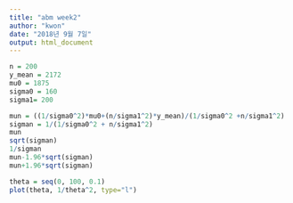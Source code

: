 ```yaml
---
title: "abm week2"
author: "kwon"
date: "2018년 9월 7일"
output: html_document
---
```


```r
n = 200
y_mean = 2172
mu0 = 1875
sigma0 = 160
sigma1= 200

mun = ((1/sigma0^2)*mu0+(n/sigma1^2)*y_mean)/(1/sigma0^2 +n/sigma1^2)
sigman = 1/(1/sigma0^2 + n/sigma1^2)
mun
sqrt(sigman)
1/sigman
mun-1.96*sqrt(sigman)
mun+1.96*sqrt(sigman)
```

```r
theta = seq(0, 100, 0.1)
plot(theta, 1/theta^2, type="l")

```